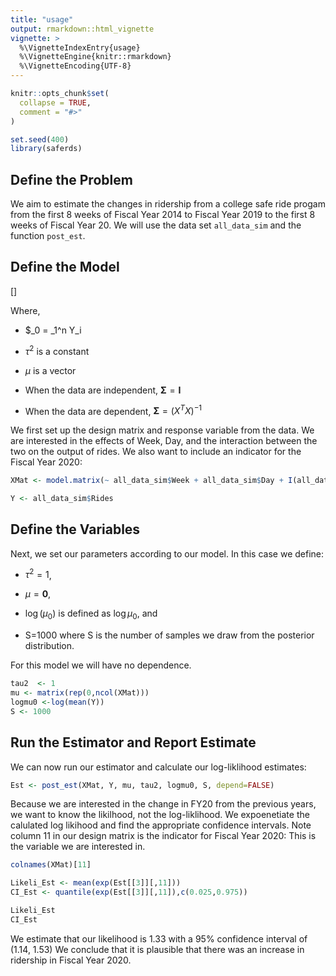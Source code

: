 ```yaml
---
title: "usage"
output: rmarkdown::html_vignette
vignette: >
  %\VignetteIndexEntry{usage}
  %\VignetteEngine{knitr::rmarkdown}
  %\VignetteEncoding{UTF-8}
---
```


```r
knitr::opts_chunk$set(
  collapse = TRUE,
  comment = "#>"
)
```

```r
set.seed(400)
library(saferds)
```

## Define the Problem 
We aim to estimate the changes in ridership from a college safe ride progam from the first 8 weeks of Fiscal Year 2014 to Fiscal Year 2019 to the first 8 weeks of Fiscal Year 20. We will use the data set `all_data_sim` and the function `post_est`. 

## Define the Model

\[\begin{align*}
    Y & \sim \text{Poisson}(\mu_0 e^{-X\beta}) \\
    \beta & \sim \mathcal{N}(\mu, \tau^2\boldsymbol{\Sigma}) \\
    \mu_0 & = \log\left(\frac{1}{n}\sum_{i=1}^n Y_i\right)
\end{align*}\]


Where, 

* $\mu_0 = \frac{1}{n}\sum_1^n Y_i

* $\tau^2$ is a constant

* $\mu$ is a vector 

* When the data are independent, $\boldsymbol{\Sigma} = \boldsymbol{I}$

* When the data are dependent, $\boldsymbol{\Sigma} = (X^TX)^{-1}$


We first set up the design matrix and response variable from the data. We are interested in the effects of Week, Day, and the interaction between the two on the output of rides. We also want to include an indicator for the Fiscal Year 2020: 

```r
XMat <- model.matrix(~ all_data_sim$Week + all_data_sim$Day + I(all_data_sim$FY=="FY20") + all_data_sim$Week*all_data_sim$Day)

Y <- all_data_sim$Rides
```

## Define the Variables 

Next, we set our parameters according to our model. In this case we define: 

* $\tau^2 = 1$,

* $\mu = \boldsymbol{0}$,

* $\log(\mu_0)$ is defined as $\log{\mu_0}$, and 

* S=1000 where S is the number of samples we draw from the posterior distribution. 

For this model we will have no dependence. 


```r
tau2  <- 1
mu <- matrix(rep(0,ncol(XMat)))
logmu0 <-log(mean(Y))
S <- 1000
```


## Run the Estimator and Report Estimate

We can now run our estimator and calculate our log-liklihood estimates: 

```r
Est <- post_est(XMat, Y, mu, tau2, logmu0, S, depend=FALSE)
```

Because we are interested in the change in FY20 from the previous years, we want to know the likilhood, not the log-liklihood. We expoenetiate the calulated log likihood and find the appropriate confidence intervals. Note column 11 in our design matrix is the indicator for Fiscal Year 2020: This is the variable we are interested in. 

 
```r
colnames(XMat)[11]

Likeli_Est <- mean(exp(Est[[3]][,11]))
CI_Est <- quantile(exp(Est[[3]][,11]),c(0.025,0.975))

Likeli_Est
CI_Est
```
We estimate that our likelihood is 1.33 with a 95% confidence interval of (1.14, 1.53) We conclude that it is plausible that there was an increase in ridership in Fiscal Year 2020.  





